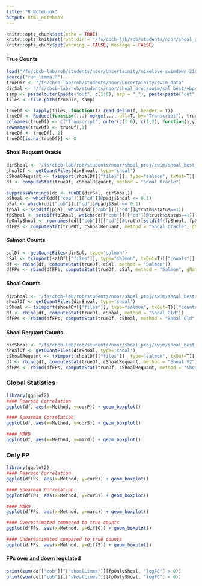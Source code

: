 ```yaml
---
title: "R Notebook"
output: html_notebook
---
```

```r
knitr::opts_chunk$set(echo = TRUE)
knitr::opts_knit$set(root.dir = '/fs/cbcb-lab/rob/students/noor/shoal_proj/')
knitr::opts_chunk$set(warning = FALSE, message = FALSE) 
```

#### True Counts
```r
load("/fs/cbcb-lab/rob/students/noor/Uncertainity/mikelove-swimdown-216a1dd/simulate/data/simulate.rda")
source("run_limma.R")
trueDir <- "/fs/cbcb-lab/rob/students/noor/Uncertainity/swim_data"
dirSal <- "/fs/cbcb-lab/rob/students/noor/shoal_proj/swim/sal_best/vbprior=1e0"
samp <- paste(outer(paste("out", c(1:6), sep = "_"), paste(paste("out", c(1:2), sep = ""), "counts.tsv", sep = "_"), function(x,y) file.path(x,y)))
files <- file.path(trueDir, samp)

trueDf <- lapply(files, function(f) read.delim(f, header = T))
trueDf <- Reduce(function(...) merge(..., all=T, by="Transcript"), trueDf)
colnames(trueDf) <- c("Transcript", outer(c(1:6), c(1,2), function(x,y) paste(x,y,sep="_")))
rownames(trueDf) <- trueDf[,1]
trueDf <- trueDf[,-1]
trueDf[is.na(trueDf)] <- 0
```

#### Shoal Requant Oracle
```r
dirShoal <- "/fs/cbcb-lab/rob/students/noor/shoal_proj/swim/shoal_best_true_de_fac/vbprior=1e0/c=0.1"
shoalDf <- getQuantFiles(dirShoal, type='shoal')
cShoalRequant <- tximport(shoalDf[["files"]], type="salmon", txOut=T)[["counts"]]
df <- computeStat(trueDf, cShoalRequant, method = "Shoal Oracle")
```

```r
suppressWarnings(dd <- runDE(dirSal, dirShoal))
pShoal <- which(dd[["cob"]][["cd"]]@padj$Shoal <= 0.1)
pSal <- which(dd[["cob"]][["cd"]]@padj$Sal <= 0.1)
fpSal <- setdiff(pSal, which(dd[["cob"]][["cd"]]@truth$status==1))
fpShoal <- setdiff(pShoal, which(dd[["cob"]][["cd"]]@truth$status==1))
fpOnlyShoal <- rownames(dd[["cob"]][["cd"]]@truth)[setdiff(fpShoal, fpSal)]
dfFPs <- computeStat(trueDf, cShoalRequant, method = "Shoal Oracle", gName = fpOnlyShoal)
```

#### Salmon Counts
```r
salDf <- getQuantFiles(dirSal, type='salmon')
cSal <- tximport(salDf[["files"]], type="salmon", txOut=T)[["counts"]]
df <- rbind(df, computeStat(trueDf, cSal, method = "Salmon"))
dfFPs <- rbind(dfFPs, computeStat(trueDf, cSal, method = "Salmon", gName = fpOnlyShoal))
```

#### Shoal Counts
```r
dirShoal <- "/fs/cbcb-lab/rob/students/noor/shoal_proj/swim/shoal_best/vbprior=1e0/c=100"
shoalDf <- getQuantFiles(dirShoal, type='shoal')
cShoal <- tximport(shoalDf[["files"]], type="salmon", txOut=T)[["counts"]]
df <- rbind(df, computeStat(trueDf, cShoal, method = "Shoal Old"))
dfFPs <- rbind(dfFPs, computeStat(trueDf, cShoal, method = "Shoal Old", gName = fpOnlyShoal))
```

#### Shoal Requant Counts
```r
dirShoal <- "/fs/cbcb-lab/rob/students/noor/shoal_proj/swim/shoal_best_updated/vbprior=1e0/c=0.1"
shoalDf <- getQuantFiles(dirShoal, type='shoal')
cShoalRequant <- tximport(shoalDf[["files"]], type="salmon", txOut=T)[["counts"]]
df <- rbind(df, computeStat(trueDf, cShoalRequant, method = "Shoal V2"))
dfFPs <- rbind(dfFPs, computeStat(trueDf, cShoalRequant, method = "Shoal V2", gName = fpOnlyShoal))
```

### Global Statistics
```r
library(ggplot2)
#### Pearson Correlation
ggplot(df, aes(x=Method, y=corP)) + geom_boxplot()

#### Spearman Correlation
ggplot(df, aes(x=Method, y=corS)) + geom_boxplot()

#### MARD
ggplot(df, aes(x=Method, y=mard)) + geom_boxplot()
```

### Only FP
```r
library(ggplot2)
#### Pearson Correlation
ggplot(dfFPs, aes(x=Method, y=corP)) + geom_boxplot()

#### Spearman Correlation
ggplot(dfFPs, aes(x=Method, y=corS)) + geom_boxplot()

#### MARD
ggplot(dfFPs, aes(x=Method, y=mard)) + geom_boxplot()

#### Overestimated compared to true counts
ggplot(dfFPs, aes(x=Method, y=diffG)) + geom_boxplot()

#### Underestimated compared to true counts
ggplot(dfFPs, aes(x=Method, y=diffS)) + geom_boxplot()
```

#### FPs over and down regulated
```r
print(sum(dd[["cob"]][["shoalLimma"]][fpOnlyShoal, "logFC"] > 0))
print(sum(dd[["cob"]][["shoalLimma"]][fpOnlyShoal, "logFC"] < 0))
```